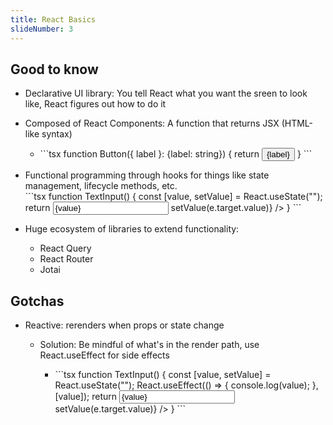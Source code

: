 ```yaml
---
title: React Basics
slideNumber: 3
---
```

<h2 className="text-xl font-bold text-slate-200">Good to know</h2>

<ul className="list-disc px-4">
  <li>Declarative UI library: You tell React what you want the sreen to look like, React figures out how to do it</li>
</ul>

<ul className="list-disc px-4">
  <li>Composed of React Components: A function that returns JSX (HTML-like syntax)</li>
  <ul className="list-inside">
    <li>
    ```tsx
    function Button({ label }: {label: string}) {
      return <button>{label}</button>
    }
    ```
    </li>
  </ul>
</ul>



<ul className="list-disc px-4">
  <li>Functional programming through hooks for things like state management, lifecycle methods, etc.</li>
  ```tsx
  function TextInput() {
    const [value, setValue] = React.useState("");
    return <input value={value} onChange={(e) => setValue(e.target.value)} />
}
  ```
</ul>



<ul className="list-disc px-4">
  <li>Huge ecosystem of libraries to extend functionality:</li>
    <ul className="list-disc list-inside">
      <li>React Query</li>
      <li>React Router</li>
      <li>Jotai</li>
    </ul>
  
</ul>


<h2 className="text-xl font-bold text-slate-200">Gotchas</h2>

<ul className="list-disc px-4">
  <li>Reactive: rerenders when props or state change</li>
  <ul className="list-disc list-inside">
    <li>Solution: Be mindful of what's in the render path, use React.useEffect for side effects</li>
    <ul className="list-inside px-8">
      <li>
        ```tsx
        function TextInput() {
          const [value, setValue] = React.useState("");
          React.useEffect(() => {
            console.log(value);
          }, [value]);
          return <input value={value} onChange={(e) => setValue(e.target.value)} />
}
        ```
      </li>
    </ul>
  </ul>
</ul>